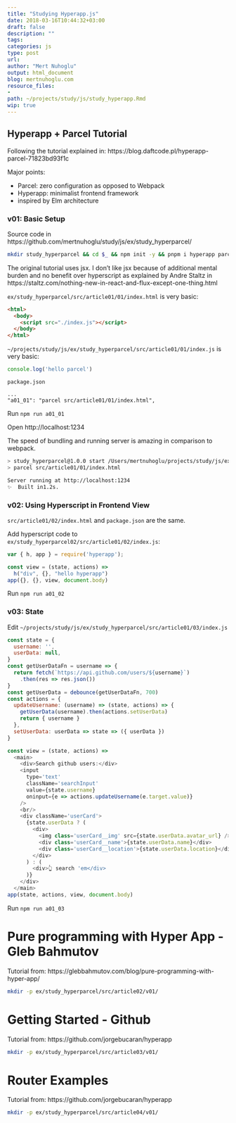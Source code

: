 ```yaml
---
title: "Studying Hyperapp.js"
date: 2018-03-16T10:44:32+03:00 
draft: false
description: ""
tags:
categories: js
type: post
url:
author: "Mert Nuhoglu"
output: html_document
blog: mertnuhoglu.com
resource_files:
- 
path: ~/projects/study/js/study_hyperapp.Rmd
wip: true
---
```


<style>
  .main-container {
    max-width: 1600px !important;
  }
</style>

## Hyperapp + Parcel Tutorial

Following the tutorial explained in: https://blog.daftcode.pl/hyperapp-parcel-71823bd93f1c

Major points:

- Parcel: zero configuration as opposed to Webpack
- Hyperapp: minimalist frontend framework
- inspired by Elm architecture

### v01: Basic Setup

Source code in https://github.com/mertnuhoglu/study/js/ex/study_hyperparcel/

``` bash
mkdir study_hyperparcel && cd $_ && npm init -y && pnpm i hyperapp parcel-bundler debounce-promise babel-preset-es2015 babel-plugin-transform-react-jsx
``` 

The original tutorial uses jsx. I don't like jsx because of additional mental burden and no benefit over hyperscript as explained by Andre Staltz in https://staltz.com/nothing-new-in-react-and-flux-except-one-thing.html

`ex/study_hyperparcel/src/article01/01/index.html` is very basic:

``` html
<html>
  <body>
    <script src="./index.js"></script>
  </body>
</html>
``` 

`~/projects/study/js/ex/study_hyperparcel/src/article01/01/index.js` is very basic:

``` js
console.log('hello parcel')
``` 

`package.json`

    ...
    "a01_01": "parcel src/article01/01/index.html",

Run `npm run a01_01`
 
Open http://localhost:1234

The speed of bundling and running server is amazing in comparison to webpack. 

``` bash
> study_hyperparcel@1.0.0 start /Users/mertnuhoglu/projects/study/js/ex/study_hyperparcel
> parcel src/article01/01/index.html

Server running at http://localhost:1234
✨  Built in1.2s.
``` 

### v02: Using Hyperscript in Frontend View

`src/article01/02/index.html` and `package.json` are the same.

Add hyperscript code to `ex/study_hyperparcel02/src/article01/02/index.js`:

``` js
var { h, app } = require('hyperapp');

const view = (state, actions) =>
  h("div", {}, "hello hyperapp")
app({}, {}, view, document.body)
``` 

Run `npm run a01_02`
 
### v03: State

Edit `~/projects/study/js/ex/study_hyperparcel/src/article01/03/index.js`

``` js
const state = {
  username: '',
  userData: null,
}
const getUserDataFn = username => {
  return fetch(`https://api.github.com/users/${username}`)
    .then(res => res.json())
}
const getUserData = debounce(getUserDataFn, 700)
const actions = {
  updateUsername: (username) => (state, actions) => {
    getUserData(username).then(actions.setUserData)
    return { username }
  },
  setUserData: userData => state => ({ userData })
}

const view = (state, actions) =>
  <main>
    <div>Search github users:</div>
    <input
      type='text'
      className='searchInput'
      value={state.username}
      oninput={e => actions.updateUsername(e.target.value)}
    />
    <br/>
    <div className='userCard'>
      {state.userData ? (
        <div>
          <img class='userCard__img' src={state.userData.avatar_url} />
          <div class='userCard__name'>{state.userData.name}</div>
          <div class='userCard__location'>{state.userData.location}</div>
        </div>
      ) : (
        <div>👆 search 'em</div>
      )}
    </div>
  </main>
app(state, actions, view, document.body)
``` 

Run `npm run a01_03`
 
# Pure programming with Hyper App - Gleb Bahmutov

Tutorial from: https://glebbahmutov.com/blog/pure-programming-with-hyper-app/

``` bash
mkdir -p ex/study_hyperparcel/src/article02/v01/ 
``` 

# Getting Started - Github

Tutorial from: https://github.com/jorgebucaran/hyperapp

``` bash
mkdir -p ex/study_hyperparcel/src/article03/v01/ 
``` 

# Router Examples

Tutorial from: https://github.com/jorgebucaran/hyperapp

``` bash
mkdir -p ex/study_hyperparcel/src/article04/v01/ 
``` 
